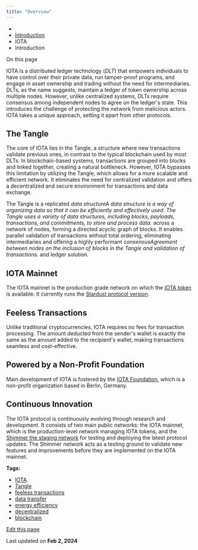 ```yaml
---
title: "Overview"
---
```


* [](/)
* [Introduction](/get-started/introduction/)
* IOTA
* Introduction

On this page

IOTA is a distributed ledger technology (*DLT*) that empowers individuals to have control over their private data, run tamper-proof programs, and engage in asset ownership and trading without the need for intermediaries. DLTs, as the name suggests, maintain a ledger of token ownership across multiple nodes. However, unlike centralized systems, DLTs require consensus among independent nodes to agree on the ledger's state. This introduces the challenge of protecting the network from malicious actors. IOTA takes a unique approach, setting it apart from other protocols.

## The Tangle[​](#the-tangle "Direct link to The Tangle")

The core of IOTA lies in the Tangle, a structure where new transactions validate previous ones, in contrast to the typical blockchain used by most DLTs. In blockchain-based systems, transactions are grouped into blocks and linked together, creating a natural bottleneck. However, IOTA bypasses this limitation by utilizing the Tangle, which allows for a more scalable and efficient network. It eliminates the need for centralized validation and offers a decentralized and secure environment for transactions and data exchange.

The Tangle is a replicated *data structureA data structure is a way of organizing data so that it can be efficiently and effectively used. The Tangle uses a variety of data structures, including blocks, payloads, transactions, and commitments, to store and process data.* across a network of nodes, forming a directed acyclic graph of blocks. It enables parallel validation of transactions without total ordering, eliminating intermediaries and offering a highly performant *consensusAgreement between nodes on the inclusion of blocks in the Tangle and validation of transactions.* and ledger solution.

## IOTA Mainnet[​](#iota-mainnet "Direct link to IOTA Mainnet")

The IOTA mainnet is the production grade network on which the [IOTA token](/get-started/introduction/iota/iota-token/) is available. It currently runs the [Stardust protocol version](/learn/protocols/stardust/introduction/).

## Feeless Transactions[​](#feeless-transactions "Direct link to Feeless Transactions")

Unlike traditional cryptocurrencies, IOTA requires no fees for transaction processing. The amount deducted from the sender's wallet is exactly the same as the amount added to the recipient's wallet, making transactions seamless and cost-effective.

## Powered by a Non-Profit Foundation[​](#powered-by-a-non-profit-foundation "Direct link to Powered by a Non-Profit Foundation")

Main development of IOTA is fostered by the [IOTA Foundation](https://iota.org), which is a non-profit organization based in Berlin, Germany.

## Continuous Innovation[​](#continuous-innovation "Direct link to Continuous Innovation")

The IOTA protocol is continuously evolving through research and development. It consists of two main public networks: the IOTA mainnet, which is the production-level network managing IOTA tokens, and the [Shimmer the staging network](/get-started/introduction/shimmer/introduction/) for testing and deploying the latest protocol updates. The Shimmer network acts as a testing ground to validate new features and improvements before they are implemented on the IOTA mainnet.

**Tags:**

* [IOTA](/get-started/tags/iota/)
* [Tangle](/get-started/tags/tangle/)
* [feeless transactions](/get-started/tags/feeless-transactions/)
* [data transfer](/get-started/tags/data-transfer/)
* [energy efficiency](/get-started/tags/energy-efficiency/)
* [decentralized](/get-started/tags/decentralized/)
* [blockchain](/get-started/tags/blockchain/)

[Edit this page](https://github.com/iotaledger/iota-wiki/edit/main/docs/get-started/introduction/iota/introduction.md)

Last updated on **Feb 2, 2024**
